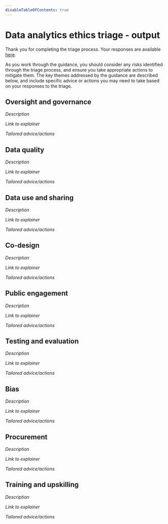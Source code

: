 ```yaml
---
disableTableOfContents: true
---
```


# Data analytics ethics triage - output

Thank you for completing the triage process. Your responses are available [here][triage-output].

As you work through the guidance, you should consider any risks identified through the triage process, and ensure you take appropriate actions to mitigate them. The key themes addressed by the guidance are described below, and include specific advice or actions you may need to take based on your responses to the triage.

## Oversight and governance

_Description_

_Link to explainer_

_Tailored advice/actions_

## Data quality

_Description_

_Link to explainer_

_Tailored advice/actions_

## Data use and sharing

_Description_

_Link to explainer_

_Tailored advice/actions_

## Co-design

_Description_

_Link to explainer_

_Tailored advice/actions_

## Public engagement

_Description_

_Link to explainer_

_Tailored advice/actions_

## Testing and evaluation

_Description_

_Link to explainer_

_Tailored advice/actions_

## Bias

_Description_

_Link to explainer_

_Tailored advice/actions_

## Procurement

_Description_

_Link to explainer_

_Tailored advice/actions_

## Training and upskilling

_Description_

_Link to explainer_

_Tailored advice/actions_

[triage-output]: https://somelink.com/
